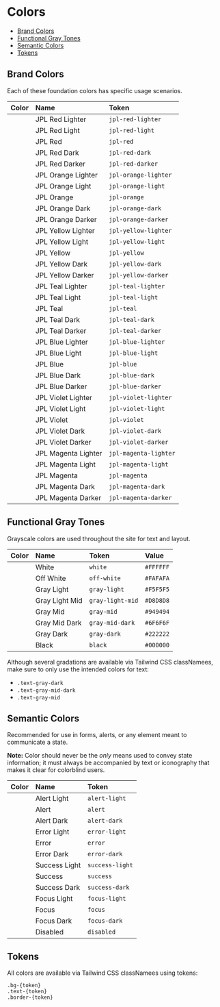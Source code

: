 
<Meta title="Foundations/Colors" />

# Colors

- [Brand Colors](#brand-colors)
- [Functional Gray Tones](#functional-gray-tones)
- [Semantic Colors](#semantic-colors)
- [Tokens](#tokens)

<span id="brand-colors"></span>

## Brand Colors

Each of these foundation colors has specific usage scenarios.

| Color                                              | Name                | Token                 |
| :------------------------------------------------- | :------------------ | :-------------------- |
| <div className="bg-jpl-red-lighter p-4"></div>     | JPL Red Lighter     | `jpl-red-lighter`     |
| <div className="bg-jpl-red-light p-4"></div>       | JPL Red Light       | `jpl-red-light`       |
| <div className="bg-jpl-red p-4"></div>             | JPL Red             | `jpl-red`             |
| <div className="bg-jpl-red-dark p-4"></div>        | JPL Red Dark        | `jpl-red-dark`        |
| <div className="bg-jpl-red-darker p-4"></div>      | JPL Red Darker      | `jpl-red-darker`      |
| <div className="bg-jpl-orange-lighter p-4"></div>  | JPL Orange Lighter  | `jpl-orange-lighter`  |
| <div className="bg-jpl-orange-light p-4"></div>    | JPL Orange Light    | `jpl-orange-light`    |
| <div className="bg-jpl-orange p-4"></div>          | JPL Orange          | `jpl-orange`          |
| <div className="bg-jpl-orange-dark p-4"></div>     | JPL Orange Dark     | `jpl-orange-dark`     |
| <div className="bg-jpl-orange-darker p-4"></div>   | JPL Orange Darker   | `jpl-orange-darker`   |
| <div className="bg-jpl-yellow-lighter p-4"></div>  | JPL Yellow Lighter  | `jpl-yellow-lighter`  |
| <div className="bg-jpl-yellow-light p-4"></div>    | JPL Yellow Light    | `jpl-yellow-light`    |
| <div className="bg-jpl-yellow p-4"></div>          | JPL Yellow          | `jpl-yellow`          |
| <div className="bg-jpl-yellow-dark p-4"></div>     | JPL Yellow Dark     | `jpl-yellow-dark`     |
| <div className="bg-jpl-yellow-darker p-4"></div>   | JPL Yellow Darker   | `jpl-yellow-darker`   |
| <div className="bg-jpl-teal-lighter p-4"></div>    | JPL Teal Lighter    | `jpl-teal-lighter`    |
| <div className="bg-jpl-teal-light p-4"></div>      | JPL Teal Light      | `jpl-teal-light`      |
| <div className="bg-jpl-teal p-4"></div>            | JPL Teal            | `jpl-teal`            |
| <div className="bg-jpl-teal-dark p-4"></div>       | JPL Teal Dark       | `jpl-teal-dark`       |
| <div className="bg-jpl-teal-darker p-4"></div>     | JPL Teal Darker     | `jpl-teal-darker`     |
| <div className="bg-jpl-blue-lighter p-4"></div>    | JPL Blue Lighter    | `jpl-blue-lighter`    |
| <div className="bg-jpl-blue-light p-4"></div>      | JPL Blue Light      | `jpl-blue-light`      |
| <div className="bg-jpl-blue p-4"></div>            | JPL Blue            | `jpl-blue`            |
| <div className="bg-jpl-blue-dark p-4"></div>       | JPL Blue Dark       | `jpl-blue-dark`       |
| <div className="bg-jpl-blue-darker p-4"></div>     | JPL Blue Darker     | `jpl-blue-darker`     |
| <div className="bg-jpl-violet-lighter p-4"></div>  | JPL Violet Lighter  | `jpl-violet-lighter`  |
| <div className="bg-jpl-violet-light p-4"></div>    | JPL Violet Light    | `jpl-violet-light`    |
| <div className="bg-jpl-violet p-4"></div>          | JPL Violet          | `jpl-violet`          |
| <div className="bg-jpl-violet-dark p-4"></div>     | JPL Violet Dark     | `jpl-violet-dark`     |
| <div className="bg-jpl-violet-darker p-4"></div>   | JPL Violet Darker   | `jpl-violet-darker`   |
| <div className="bg-jpl-magenta-lighter p-4"></div> | JPL Magenta Lighter | `jpl-magenta-lighter` |
| <div className="bg-jpl-magenta-light p-4"></div>   | JPL Magenta Light   | `jpl-magenta-light`   |
| <div className="bg-jpl-magenta p-4"></div>         | JPL Magenta         | `jpl-magenta`         |
| <div className="bg-jpl-magenta-dark p-4"></div>    | JPL Magenta Dark    | `jpl-magenta-dark`    |
| <div className="bg-jpl-magenta-darker p-4"></div>  | JPL Magenta Darker  | `jpl-magenta-darker`  |

<span id="functional-gray-tones"></span>

## Functional Gray Tones

Grayscale colors are used throughout the site for text and layout.

| Color                                         | Name           | Token            | Value     |
| :-------------------------------------------- | :------------- | :--------------- | :-------- |
| <div className="bg-white p-4"></div>          | White          | `white`          | `#FFFFFF` |
| <div className="bg-off-white p-4"></div>      | Off White      | `off-white`      | `#FAFAFA` |
| <div className="bg-gray-light p-4"></div>     | Gray Light     | `gray-light`     | `#F5F5F5` |
| <div className="bg-gray-light-mid p-4"></div> | Gray Light Mid | `gray-light-mid` | `#D8D8D8` |
| <div className="bg-gray-mid p-4"></div>       | Gray Mid       | `gray-mid`       | `#949494` |
| <div className="bg-gray-mid-dark p-4"></div>  | Gray Mid Dark  | `gray-mid-dark`  | `#6F6F6F` |
| <div className="bg-gray-dark p-4"></div>      | Gray Dark      | `gray-dark`      | `#222222` |
| <div className="bg-black p-4"></div>          | Black          | `black`          | `#000000` |

Although several gradations are available via Tailwind CSS classNamees, make sure to only use the intended colors for text:

- <div className="w-3 h-3 bg-gray-dark inline-block"></div>
  <code>.text-gray-dark</code>
- <div className="w-3 h-3 bg-gray-mid-dark inline-block"></div>
  <code>.text-gray-mid-dark</code>
- <div className="w-3 h-3 bg-gray-mid inline-block"></div>
  <code>.text-gray-mid</code>

<span id="semantic-colors"></span>

## Semantic Colors

Recommended for use in forms, alerts, or any element meant to communicate a state.

**Note:** Color should never be the _only_ means used to convey state information;
it must always be accompanied by text or iconography that makes it clear for colorblind users.

| Color                                        | Name          | Token           |
| :------------------------------------------- | :------------ | :-------------- |
| <div className="bg-warning-light p-4"></div> | Alert Light   | `alert-light`   |
| <div className="bg-warning p-4"></div>       | Alert         | `alert`         |
| <div className="bg-warning-dark p-4"></div>  | Alert Dark    | `alert-dark`    |
| <div className="bg-error-light p-4"></div>   | Error Light   | `error-light`   |
| <div className="bg-error p-4"></div>         | Error         | `error`         |
| <div className="bg-error-dark p-4"></div>    | Error Dark    | `error-dark`    |
| <div className="bg-success-light p-4"></div> | Success Light | `success-light` |
| <div className="bg-success p-4"></div>       | Success       | `success`       |
| <div className="bg-success-dark p-4"></div>  | Success Dark  | `success-dark`  |
| <div className="bg-focus-light p-4"></div>   | Focus Light   | `focus-light`   |
| <div className="bg-focus p-4"></div>         | Focus         | `focus`         |
| <div className="bg-focus-dark p-4"></div>    | Focus Dark    | `focus-dark`    |
| <div className="bg-disabled p-4"></div>      | Disabled      | `disabled`      |

<span id="tokens"></span>

## Tokens

All colors are available via Tailwind CSS classNamees using tokens:

```
.bg-{token}
.text-{token}
.border-{token}
```
